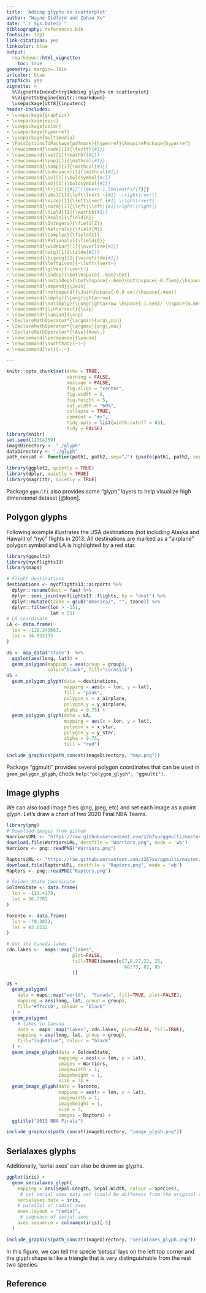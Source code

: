 ```yaml
---
title: 'Adding glyphs on scatterplot'
author: "Wayne Oldford and Zehao Xu"
date: "`r Sys.Date()`"
bibliography: references.bib
fontsize: 12pt
link-citations: yes
linkcolor: blue
output:
  rmarkdown::html_vignette:
    toc: true
geometry: margin=.75in
urlcolor: blue
graphics: yes
vignette: >
  %\VignetteIndexEntry{Adding glyphs on scatterplot}
  %\VignetteEngine{knitr::rmarkdown}
  \usepackage[utf8]{inputenc}
header-includes:
- \usepackage{graphicx}
- \usepackage{epic}
- \usepackage{color}
- \usepackage{hyperref}
- \usepackage{multimedia}
- \PassOptionsToPackage{pdfmark}{hyperref}\RequirePackage{hyperref}
- \newcommand{\code}[1]{\texttt{#1}}
- \newcommand{\ve}[1]{\mathbf{#1}}
- \newcommand{\pop}[1]{\mathcal{#1}}
- \newcommand{\samp}[1]{\mathcal{#1}}
- \newcommand{\subspace}[1]{\mathcal{#1}}
- \newcommand{\sv}[1]{\boldsymbol{#1}}
- \newcommand{\sm}[1]{\boldsymbol{#1}}
- \newcommand{\tr}[1]{{#1}^{\mkern-1.5mu\mathsf{T}}}
- \newcommand{\abs}[1]{\left\lvert ~{#1} ~\right\rvert}
- \newcommand{\size}[1]{\left\lvert {#1} \right\rvert}
- \newcommand{\norm}[1]{\left|\left|{#1}\right|\right|}
- \newcommand{\field}[1]{\mathbb{#1}}
- \newcommand{\Reals}{\field{R}}
- \newcommand{\Integers}{\field{Z}}
- \newcommand{\Naturals}{\field{N}}
- \newcommand{\Complex}{\field{C}}
- \newcommand{\Rationals}{\field{Q}}
- \newcommand{\widebar}[1]{\overline{#1}}
- \newcommand{\wig}[1]{\tilde{#1}}
- \newcommand{\bigwig}[1]{\widetilde{#1}}
- \newcommand{\leftgiven}{~\left\lvert~}
- \newcommand{\given}{~\vert~}
- \newcommand{\indep}{\bot\hspace{-.6em}\bot}
- \newcommand{\notindep}{\bot\hspace{-.6em}\bot\hspace{-0.75em}/\hspace{.4em}}
- \newcommand{\depend}{\Join}
- \newcommand{\notdepend}{\Join\hspace{-0.9 em}/\hspace{.4em}}
- \newcommand{\imply}{\Longrightarrow}
- \newcommand{\notimply}{\Longrightarrow \hspace{-1.5em}/ \hspace{0.8em}}
- \newcommand*{\intersect}{\cap}
- \newcommand*{\union}{\cup}
- \DeclareMathOperator*{\argmin}{arg\,min}
- \DeclareMathOperator*{\argmax}{arg\,max}
- \DeclareMathOperator*{\Ave}{Ave\,}
- \newcommand{\permpause}{\pause}
- \newcommand{\suchthat}{~:~}
- \newcommand{\st}{~:~}

---
```



```r
knitr::opts_chunk$set(echo = TRUE, 
                      warning = FALSE,
                      message = FALSE,
                      fig.align = "center", 
                      fig.width = 6, 
                      fig.height = 5,
                      out.width = "60%", 
                      collapse = TRUE,
                      comment = "#>",
                      tidy.opts = list(width.cutoff = 65),
                      tidy = FALSE)
library(knitr)
set.seed(12314159)
imageDirectory <- "./glyph"
dataDirectory <- "./glyph"
path_concat <- function(path1, path2, sep="/") {paste(path1, path2, sep = sep)}

library(ggplot2, quietly = TRUE)
library(dplyr, quietly = TRUE)
library(magrittr, quietly = TRUE)
```

Package `ggmulti` also provides some "glyph" layers to help visualize high dimensional dataset [@loon].

## Polygon glyphs

Following example illustrates the USA destinations (not including Alaska and Hawaii) of "nyc" flights in 2013. All destinations are marked as a "airplane" polygon symbol and LA is highlighted by a red star.

```r
library(ggmulti)
library(nycflights13)
library(maps)

# Flight destinations
destinations <- nycflights13::airports %>% 
  dplyr::rename(dest = faa) %>% 
  dplyr::semi_join(nycflights13::flights, by = "dest") %>% 
  dplyr::mutate(tzone = gsub("America/", "", tzone)) %>% 
  dplyr::filter(lon > -151, 
                lat < 55)
# LA coordinate
LA <- data.frame(
  lon = -118.243683,
  lat = 34.052235
)

US <- map_data("state")  %>% 
  ggplot(aes(long, lat)) +
  geom_polygon(mapping = aes(group = group), 
               color="black", fill="cornsilk") 
US + 
  geom_polygon_glyph(data = destinations,
                     mapping = aes(x = lon, y = lat),
                     fill = "pink",
                     polygon_x = x_airplane,
                     polygon_y = y_airplane,
                     alpha = 0.75) + 
  geom_polygon_glyph(data = LA,
                     mapping = aes(x = lon, y = lat),
                     polygon_x = x_star,
                     polygon_y = y_star, 
                     alpha = 0.75, 
                     fill = "red")
```

```r
include_graphics(path_concat(imageDirectory, "map.png"))
```

Package "ggmulti" provides several polygon coordinates that can be used in `geom_polygon_glyph`, check `help("polygon_glyph", "ggmulti")`.

## Image glyphs

We can also load image files (png, jpeg, etc) and set each image as a point glyph. Let's draw a chart of two 2020 Final NBA Teams.

```r
library(png)
# Download images from github
WarriorsURL <- "https://raw.githubusercontent.com/z267xu/ggmulti/master/vignettes/glyph/warriors.png"
download.file(WarriorsURL, destfile = "Warriors.png", mode = 'wb')
Warriors <- png::readPNG("Warriors.png")

RaptorsURL <- "https://raw.githubusercontent.com/z267xu/ggmulti/master/vignettes/glyph/raptors.png"
download.file(RaptorsURL, destfile = "Raptors.png", mode = 'wb')
Raptors <- png::readPNG("Raptors.png")
```

```r
# Golden State Coordinate
GoldenState <- data.frame(
  lon = -119.4179,
  lat = 36.7783
)

Toronto <- data.frame(
  lon = -79.3832,
  lat = 43.6532
)

# Get the Canada lakes
cdn.lakes <-  maps::map("lakes",
                        plot=FALSE,
                        fill=TRUE)$names[c(7,8,27,22, 25,
                                           68:73, 82, 85
                        )]

US + 
  geom_polygon(
    data = maps::map("world",  "Canada", fill=TRUE, plot=FALSE),
    mapping = aes(long, lat, group = group), 
    fill="#ffcccb", colour = "black"
  ) + 
  geom_polygon(
    # lakes in Canada
    data =  maps::map("lakes", cdn.lakes, plot=FALSE, fill=TRUE),
    mapping = aes(long, lat, group = group), 
    fill="lightblue", colour = "black"
  ) + 
  geom_image_glyph(data = GoldenState,
                   mapping = aes(x = lon, y = lat), 
                   images = Warriors,
                   imagewidth = 1, 
                   imageheight = 1, 
                   size = 3) + 
  geom_image_glyph(data = Toronto,
                   mapping = aes(x = lon, y = lat), 
                   imagewidth = 1, 
                   imageheight = 1, 
                   size = 3,
                   images = Raptors) + 
  ggtitle("2019 NBA Finals")
```

```r
include_graphics(path_concat(imageDirectory, "image_glyph.png"))
```

## Serialaxes glyphs

Additionally, 'serial axes' can also be drawn as glyphs. 

```r
ggplot(iris) +
  geom_serialaxes_glyph(
    mapping = aes(Sepal.Length, Sepal.Width, colour = Species),
     # set serial axes data set (could be different from the original data)
    serialaxes.data = iris,
    # parallel or radial axes
    axes.layout = "radial", 
     # sequence of serial axes
    axes.sequence = colnames(iris)[-5]
  )
```

```r
include_graphics(path_concat(imageDirectory, "serialaxes_glyph.png"))
```

In this figure, we can tell the specie 'setosa' lays on the left top corner and the glyph shape is like a triangle that is very distinguishable from the rest two species.

## Reference

